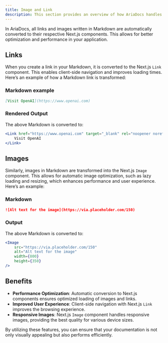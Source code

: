 ```yaml
---
title: Image and Link
description: This section provides an overview of how AriaDocs handles links and images in Markdown.
---
```


In AriaDocs, all links and images written in Markdown are automatically converted to their respective Next.js components. This allows for better optimization and performance in your application.

## Links

When you create a link in your Markdown, it is converted to the Next.js `Link` component. This enables client-side navigation and improves loading times. Here’s an example of how a Markdown link is transformed:

### Markdown example

```markdown 
[Visit OpenAI](https://www.openai.com)
```

### Rendered Output

The above Markdown is converted to:

```jsx
<Link href="https://www.openai.com" target="_blank" rel="noopener noreferrer">
    Visit OpenAI
</Link>
```

## Images

Similarly, images in Markdown are transformed into the Next.js `Image` component. This allows for automatic image optimization, such as lazy loading and resizing, which enhances performance and user experience. Here’s an example:

### Markdown

```markdown
![Alt text for the image](https://via.placeholder.com/150)
```

### Output

The above Markdown is converted to:

```jsx
<Image
    src="https://via.placeholder.com/150"
    alt="Alt text for the image"
    width={800}
    height={350}
/>
```

## Benefits

- **Performance Optimization**: Automatic conversion to Next.js components ensures optimized loading of images and links.
- **Improved User Experience**: Client-side navigation with Next.js `Link` improves the browsing experience.
- **Responsive Images**: Next.js `Image` component handles responsive images, providing the best quality for various device sizes.

By utilizing these features, you can ensure that your documentation is not only visually appealing but also performs efficiently.
